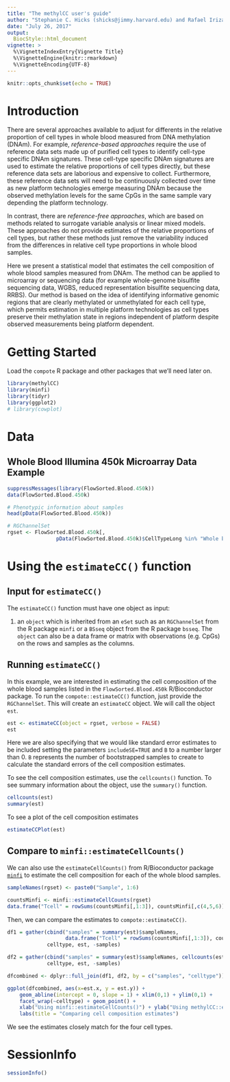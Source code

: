 ```yaml
---
title: "The methylCC user's guide"
author: "Stephanie C. Hicks (shicks@jimmy.harvard.edu) and Rafael Irizarry (rafa@jimmy.harvard.edu)" 
date: "July 26, 2017"
output: 
  BiocStyle::html_document
vignette: >
  %\VignetteIndexEntry{Vignette Title}
  %\VignetteEngine{knitr::rmarkdown}
  %\VignetteEncoding{UTF-8}  
---
```


```r
knitr::opts_chunk$set(echo = TRUE)
```

# Introduction

There are several approaches available to adjust for differents in the
relative proportion of cell types in whole blood measured from
DNA methylation (DNAm). For example, *reference-based approaches*
require the use of reference data sets made up of purified cell types to
identify cell-type specific DNAm signatures. These cell-type specific DNAm
signatures are used to estimate the relative proportions of cell types
directly, but these reference data sets are laborious and expensive to
collect. Furthermore, these reference data sets will need to be
continuously collected over time as new platform technologies emerge
measuring DNAm because the observed methylation levels for the same CpGs
in the same sample vary depending the platform technology.

In contrast, there are *reference-free approaches*,
which are based on methods related
to surrogate variable analysis or
linear mixed models. These approaches do not provide
estimates of the relative proportions of cell types, but rather these
methods just remove the variability induced from the differences in
relative cell type proportions in whole blood samples.

Here we present a statistical model that estimates the cell composition
of whole blood samples measured from DNAm. The method can be applied
to microarray or sequencing data (for example whole-genome bisulfite
sequencing data, WGBS, reduced representation bisulfite sequencing
data, RRBS). Our method is based on the
idea of identifying informative genomic regions that are clearly
methylated or unmethylated for each cell type, which permits
estimation in multiple platform technologies as cell types preserve
their methylation state in regions independent of platform despite
observed measurements being platform dependent.


# Getting Started

Load the `compote` R package and other packages that we'll need 
later on. 

```r
library(methylCC)
library(minfi)
library(tidyr)
library(ggplot2)
# library(cowplot)
```


# Data

## Whole Blood Illumina 450k Microarray Data Example

```r
suppressMessages(library(FlowSorted.Blood.450k))
data(FlowSorted.Blood.450k)

# Phenotypic information about samples
head(pData(FlowSorted.Blood.450k))

# RGChannelSet
rgset <- FlowSorted.Blood.450k[,
                pData(FlowSorted.Blood.450k)$CellTypeLong %in% "Whole blood"]

```


# Using the `estimateCC()` function

## Input for `estimateCC()`
The `estimateCC()` function must have
one object as input:

1. an `object` which is inherited from an
`eSet` such as an `RGChannelSet` from
the R package `minfi` or a `BSseq` object
from the R package `bsseq`. The `object`
can also be a data frame or matrix with observations
(e.g. CpGs) on the rows and samples as the columns.



## Running `estimateCC()`

In this example, we are interested in estimating the cell
composition of the whole blood samples listed in the
`FlowSorted.Blood.450k` R/Bioconductor package.
To run the `compote::estimateCC()` function,
just provide the `RGChannelSet`. This will
create an `estimateCC` object. We
will call the object `est`.


```r
est <- estimateCC(object = rgset, verbose = FALSE)
est
```

Here we are also specifying that we would like standard
error estimates to be included setting the
parameters `includeSE=TRUE` and `B` to a
number larger than 0. `B` represents the number
of bootstrapped samples to create to calculate the
standard errors of the cell composition estimates.

To see the cell composition estimates, use the
`cellcounts()` function. To see summary information 
about the object, use the `summary()` function.

```r
cellcounts(est)
summary(est)
```

To see a plot of the cell composition estimates
```r
estimateCCPlot(est)
```


## Compare to `minfi::estimateCellCounts()` 

We can also use the `estimateCellCounts()` from R/Bioconductor package
[`minfi`](http://bioconductor.org/packages/release/bioc/html/minfi.html)
to estimate the cell composition for each of the whole blood samples. 

```r
sampleNames(rgset) <- paste0("Sample", 1:6)

countsMinfi <- minfi::estimateCellCounts(rgset)
data.frame("Tcell" = rowSums(countsMinfi[,1:3]), countsMinfi[,c(4,5,6)])
```

Then, we can compare the estimates to `compote::estimateCC()`. 

```r
df1 = gather(cbind("samples" = summary(est)$sampleNames,
                   data.frame("Tcell" = rowSums(countsMinfi[,1:3]), countsMinfi[,c(4,5,6)])),
             celltype, est, -samples)

df2 = gather(cbind("samples" = summary(est)$sampleNames, cellcounts(est)),
             celltype, est, -samples)

dfcombined <- dplyr::full_join(df1, df2, by = c("samples", "celltype"))

ggplot(dfcombined, aes(x=est.x, y = est.y)) +
    geom_abline(intercept = 0, slope = 1) + xlim(0,1) + ylim(0,1) +
    facet_wrap(~celltype) + geom_point() +
    xlab("Using minfi::estimateCellCounts()") + ylab("Using methylCC::estimateCC()") +
    labs(title = "Comparing cell composition estimates")
```

We see the estimates closely match for the four cell types. 


# SessionInfo

```r
sessionInfo()
```

